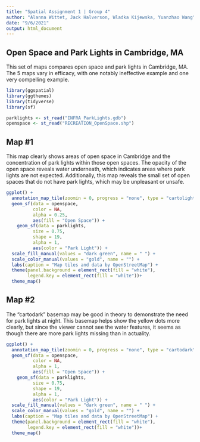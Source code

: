 ```yaml
---
title: "Spatial Assignment 1 | Group 4"
author: "Alanna Wittet, Jack Halverson, Wladka Kijewska, Yuanzhao Wang"
date: "9/6/2021"
output: html_document
---
```


## Open Space and Park Lights in Cambridge, MA

This set of maps compares open space and park lights in Cambridge, MA. The 5 maps vary in efficacy, with one notably ineffective example and one very compelling example.

```r
library(ggspatial)
library(ggthemes)
library(tidyverse)
library(sf)
```

```r
parklights <- st_read("INFRA_ParkLights.gdb")
openspace <- st_read("RECREATION_OpenSpace.shp")
```

## Map #1
This map clearly shows areas of open space in Cambridge and the concentration of park lights within those open spaces. The opacity of the open space reveals water underneath, which indicates areas where park lights are not expected. Additionally, this map reveals the small set of open spaces that do not have park lights, which may be unpleasant or unsafe.


```r
ggplot() +
  annotation_map_tile(zoomin = 0, progress = "none", type = "cartolight") +
  geom_sf(data = openspace,
          color = NA,
          alpha = 0.25,
          aes(fill = "Open Space")) +
    geom_sf(data = parklights,
          size = 0.75,      
          shape = 19,
          alpha = 1,
          aes(color = "Park Light")) +
  scale_fill_manual(values = "dark green", name = " ") +
  scale_color_manual(values = "gold", name = "") +
  labs(caption = "Map tiles and data by OpenStreetMap") +
  theme(panel.background = element_rect(fill = "white"),
        legend.key = element_rect(fill = "white"))+
  theme_map() 

```

## Map #2
The "cartodark" basemap may be good in theory to demonstrate the need for park lights at night. This basemap helps show the yellow dots more clearly, but since the viewer cannot see the water features, it seems as though there are more park lights missing than in actuality.


```R
ggplot() +
  annotation_map_tile(zoomin = 0, progress = "none", type = "cartodark") +
  geom_sf(data = openspace,
          color = NA,
          alpha = 1,
          aes(fill = "Open Space")) +
    geom_sf(data = parklights,
          size = 0.75,      
          shape = 19,
          alpha = 1,
          aes(color = "Park Light")) +
  scale_fill_manual(values = "dark green", name = " ") +
  scale_color_manual(values = "gold", name = "") +
  labs(caption = "Map tiles and data by OpenStreetMap") +
  theme(panel.background = element_rect(fill = "white"),
        legend.key = element_rect(fill = "white"))+
  theme_map() 
```